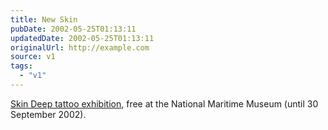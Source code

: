 ```yaml
---
title: New Skin
pubDate: 2002-05-25T01:13:11
updatedDate: 2002-05-25T01:13:11
originalUrl: http://example.com
source: v1
tags:
  - "v1"
---
```


[Skin Deep tattoo exhibition][1], free at the National Maritime Museum (until 30 September 2002).

[1]: http://www.nmm.ac.uk/galleries/skin_deep.html "Skin Deep tattoo and tattooing exhibition"

